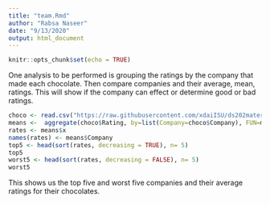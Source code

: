 ```yaml
---
title: "team.Rmd"
author: "Rabsa Naseer"
date: "9/13/2020"
output: html_document
---
```


```r
knitr::opts_chunk$set(echo = TRUE)
```

One analysis to be performed is grouping the ratings by the company that made each chocolate. Then compare companies and their average, mean, ratings. This will show if the company can effect or determine good or bad ratings.

```r
choco <- read.csv("https://raw.githubusercontent.com/xdaiISU/ds202materials/master/hwlabs/data/choco.csv") 
means <-  aggregate(choco$Rating, by=list(Company=choco$Company), FUN=mean)
rates <- means$x
names(rates) <- means$Company
top5 <- head(sort(rates, decreasing = TRUE), n= 5)
top5
worst5 <- head(sort(rates, decreasing = FALSE), n= 5)
worst5
```

This shows us the top five and worst five companies and their average ratings for their chocolates.